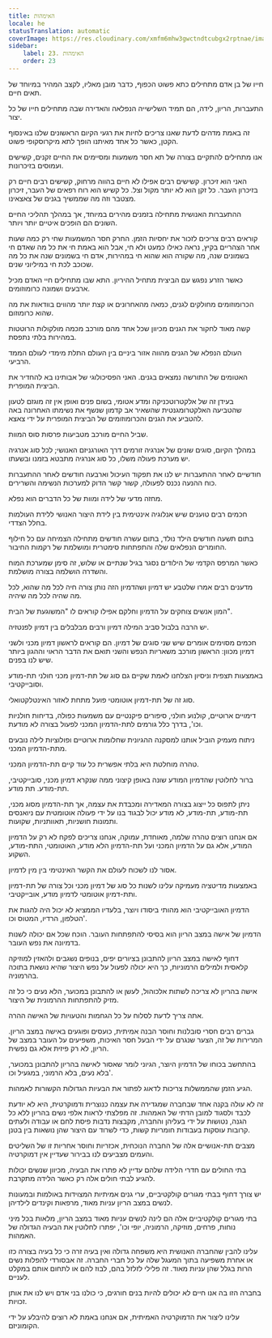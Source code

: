 ```yaml
---
title: האימהות
locale: he
statusTranslation: automatic
coverImage: https://res.cloudinary.com/xmfm6mhw3gwctndtcubgx2rptnae/image/upload/v1740337243/small_cover_educacion_fundamental_a051170f1c.webp
sidebar:
    label: 23. האימהות
    order: 23
---
```

חייו של בן אדם מתחילים כתא פשוט הכפוף, כדבר מובן מאליו, לקצב המהיר במיוחד של תאים חיים.

התעברות, הריון, לידה, הם תמיד השלישייה הנפלאה והאדירה שבה מתחילים חייו של כל יצור.

זה באמת מדהים לדעת שאנו צריכים לחיות את רגעי הקיום הראשונים שלנו באינסוף הקטן, כאשר כל אחד מאיתנו הופך לתא מיקרוסקופי פשוט.

אנו מתחילים להתקיים בצורה של תא חסר משמעות ומסיימים את החיים זקנים, קשישים ועמוסים בזיכרונות.

האני הוא זיכרון. קשישים רבים אפילו לא חיים בהווה מרחוק, קשישים רבים חיים רק בזיכרון העבר. כל זקן הוא לא יותר מקול וצל. כל קשיש הוא רוח רפאים של העבר, זיכרון מצטבר וזה מה שממשיך בגנים של צאצאינו.

ההתעברות האנושית מתחילה בזמנים מהירים במיוחד, אך במהלך תהליכי החיים השונים הם הופכים איטיים יותר ויותר.

קוראים רבים צריכים לזכור את יחסיות הזמן. החרק חסר המשמעות שחי רק כמה שעות אחר הצהריים בקיץ, נראה כאילו כמעט ולא חי, אבל הוא באמת חי את כל מה שאדם חי בשמונים שנה, מה שקורה הוא שהוא חי במהירות, אדם חי בשמונים שנה את כל מה שכוכב לכת חי במיליוני שנים.

כאשר הזרע נפגש עם הביצית מתחיל ההיריון. התא שבו מתחילים חיי האדם מכיל ארבעים ושמונה כרומוזומים.

הכרומוזומים מחולקים לגנים, כמאה מהאחרונים או קצת יותר מהווים בוודאות את מה שהוא כרומוזום.

קשה מאוד לחקור את הגנים מכיוון שכל אחד מהם מורכב מכמה מולקולות הרוטטות במהירות בלתי נתפסת.

העולם הנפלא של הגנים מהווה אזור ביניים בין העולם התלת מימדי לעולם הממד הרביעי.

האטומים של התורשה נמצאים בגנים. האני הפסיכולוגי של אבותינו בא להחדיר את הביצית המופרית.

בעידן זה של אלקטרוטכניקה ומדע אטומי, בשום פנים ואופן אין זה מוגזם לטעון שהטביעה האלקטרומגנטית שהשאיר אב קדמון שנשף את נשימתו האחרונה באה להטביע את הגנים והכרומוזומים של הביצית המופרית על ידי צאצא.

שביל החיים מורכב מטביעות פרסות סוס המוות.

במהלך הקיום, סוגים שונים של אנרגיה זורמים דרך האורגניזם האנושי; לכל סוג אנרגיה יש מערכת פעולה משלו, כל סוג אנרגיה מתבטא בזמנו ובשעתו.

חודשיים לאחר ההתעברות יש לנו את תפקוד העיכול וארבעה חודשים לאחר ההתעברות כוח ההנעה נכנס לפעולה, קשור קשר הדוק למערכות הנשימה והשרירים.

מחזה מדעי של לידה ומוות של כל הדברים הוא נפלא.

חכמים רבים טוענים שיש אנלוגיה אינטימית בין לידת היצור האנושי ללידת העולמות בחלל הצדדי.

בתום תשעה חודשים הילד נולד, בתום עשרה חודשים מתחילה הצמיחה עם כל חילוף החומרים הנפלאים שלה והתפתחות סימטרית ומושלמת של רקמות החיבור.

כאשר המרפס הקדמי של הילודים נסגר בגיל שנתיים או שלוש, זה סימן שמערכת המוח והשדרה הושלמה בצורה מושלמת.

מדענים רבים אמרו שלטבע יש דמיון ושהדמיון הזה נותן צורה חיה לכל מה שהוא, לכל מה שהיה לכל מה שיהיה.

המון אנשים צוחקים על הדמיון וחלקם אפילו קוראים לו "המשוגעת של הבית".

יש הרבה בלבול סביב המילה דמיון ורבים מבלבלים בין דמיון לפנטזיה.

חכמים מסוימים אומרים שיש שני סוגים של דמיון. הם קוראים לראשון דמיון מכני ולשני דמיון מכוון: הראשון מורכב משאריות הנפש והשני תואם את הדבר הראוי וההגון ביותר שיש לנו בפנים.

באמצעות תצפית וניסיון הצלחנו לאמת שקיים גם סוג של תת-דמיון מכני חולני תת-מודע וסובייקטיבי.

סוג זה של תת-דמיון אוטומטי פועל מתחת לאזור האינטלקטואלי.

דימויים ארוטיים, קולנוע חולני, סיפורים פיקנטיים עם משמעות כפולה, בדיחות חולניות וכו', בדרך כלל גורמים לתת-הדמיון המכני לפעול בצורה לא מודעת.

ניתוח מעמיק הוביל אותנו למסקנה ההגיונית שחלומות ארוטיים ופולוציות לילה נובעים מתת-הדמיון המכני.

טהרה מוחלטת היא בלתי אפשרית כל עוד קיים תת-הדמיון המכני.

ברור לחלוטין שהדמיון המודע שונה באופן קיצוני ממה שנקרא דמיון מכני, סובייקטיבי, תת-מודע. תת מודע.

ניתן לתפוס כל ייצוג בצורה המאדירה ומכבדת את עצמה, אך תת-הדמיון מסוג מכני, תת-מודע, תת-מודע, לא מודע יכול לבגוד בנו על ידי פעולה אוטומטית עם ניואנסים ותמונות חושניות, תאוותניות, שקועות.

אם אנחנו רוצים טהרה שלמה, מאוחדת, עמוקה, אנחנו צריכים לפקח לא רק על הדמיון המודע, אלא גם על הדמיון המכני ועל תת-הדמיון הלא מודע, האוטומטי, התת-מודע, השקוע.

אסור לנו לשכוח לעולם את הקשר האינטימי בין מין לדמיון.

באמצעות מדיטציה מעמיקה עלינו לשנות כל סוג של דמיון מכני וכל צורה של תת-דמיון ותת-דמיון אוטומטי לדמיון מודע, אובייקטיבי.

הדמיון האובייקטיבי הוא מהותי ביסודו ויוצר, בלעדיו הממציא לא יכול היה להגות את הטלפון, הרדיו, המטוס וכו'.

הדמיון של אישה במצב הריון הוא בסיסי להתפתחות העובר. הוכח שכל אם יכולה לשנות בדמיונה את נפש העובר.

דחוף לאישה במצב הריון להתבונן בציורים יפים, בנופים נשגבים ולהאזין למוזיקה קלאסית ולמילים הרמוניות, כך היא יכולה לפעול על נפש היצור שהיא נושאת בתוכה בהרמוניה.

אישה בהריון לא צריכה לשתות אלכוהול, לעשן או להתבונן במכוער, הלא נעים כי כל זה מזיק להתפתחות ההרמונית של היצור.

אתה צריך לדעת לסלוח על כל הגחמות והטעויות של האישה ההרה.

גברים רבים חסרי סובלנות וחוסר הבנה אמיתית, כועסים ופוגעים באישה במצב הריון. המרירות של זה, הצער שנגרם על ידי הבעל חסר האיכות, משפיעים על העובר במצב של הריון, לא רק פיזית אלא גם נפשית.

בהתחשב בכוחו של הדמיון היוצר, הגיוני לומר שאסור לאישה בהריון להתבונן במכוער, בלא נעים, בלא הרמוני, במגעיל וכו'.

הגיע הזמן שהממשלות צריכות לדאוג לפתור את הבעיות הגדולות הקשורות לאמהות.

זה לא עולה בקנה אחד שבחברה שמגדירה את עצמה כנוצרית ודמוקרטית, היא לא יודעת לכבד ולסגוד למובן הדתי של האמהות. זה מפלצתי לראות אלפי נשים בהריון ללא כל הגנה, נטושות על ידי בעליהן והחברה, מקבצות נדבות פיסת לחם או עבודה ולעתים קרובות עוסקות בעבודות חומריות קשות, כדי לשרוד עם היצור שהן נושאות בין בטנן.

מצבים תת-אנושיים אלה של החברה הנוכחית, אכזריות וחוסר אחריות זו של השליטים והעמים מצביעים לנו בבירור שעדיין אין דמוקרטיה.

בתי החולים עם חדרי הלידה שלהם עדיין לא פתרו את הבעיה, מכיוון שנשים יכולות להגיע לבתי חולים אלה רק כאשר הלידה מתקרבת.

יש צורך דחוף בבתי מגורים קולקטיביים, ערי גנים אמיתיות המצוידות באולמות ובמעונות לנשים במצב הריון עניות מאוד, מרפאות וקינדים לילדיהן.

בתי מגורים קולקטיביים אלה הם לינה לנשים עניות מאוד במצב הריון, מלאות בכל מיני נוחות, פרחים, מוזיקה, הרמוניה, יופי וכו', יפתרו לחלוטין את הבעיה הגדולה של האמהות.

עלינו להבין שהחברה האנושית היא משפחה גדולה ואין בעיה זרה כי כל בעיה בצורה כזו או אחרת משפיעה בתוך המעגל שלה על כל חברי החברה. זה אבסורדי להפלות נשים הרות בגלל שהן עניות מאוד. זה פלילי לזלזל בהם, לבוז להם או לתחום אותם במקלט לעניים.

בחברה הזו בה אנו חיים לא יכולים להיות בנים חורגים, כי כולנו בני אדם ויש לנו את אותן זכויות.

עלינו ליצור את הדמוקרטיה האמיתית, אם אנחנו באמת לא רוצים להיבלע על ידי הקומוניזם.

